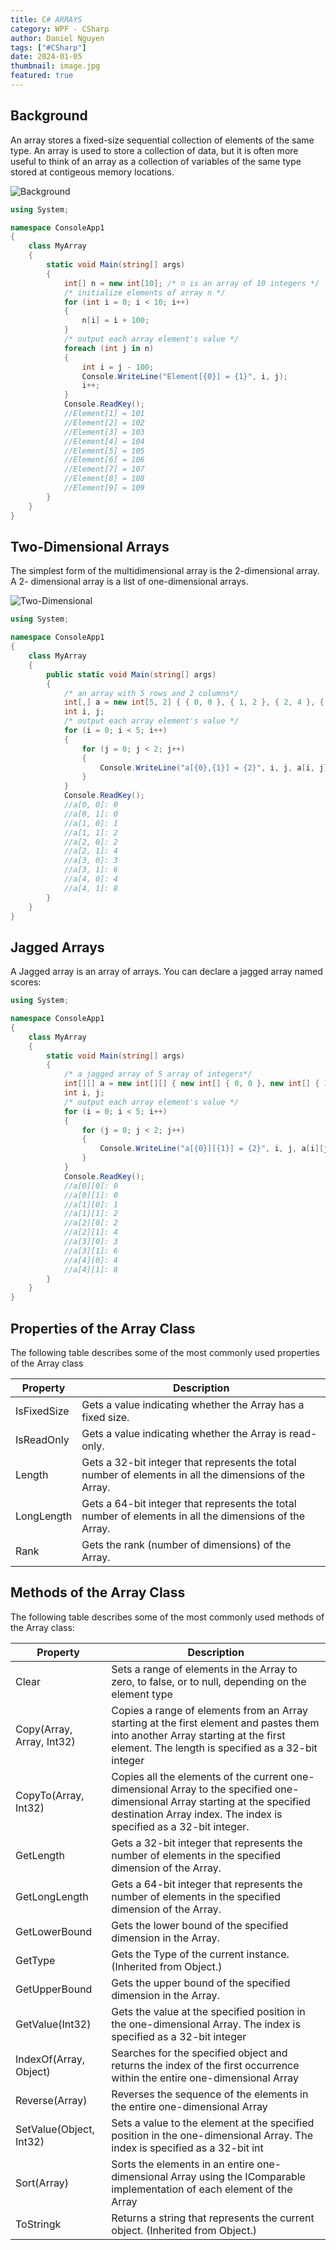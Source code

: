 ```yaml
---
title: C# ARRAYS   
category: WPF - CSharp
author: Daniel Nguyen
tags: ["#CSharp"]
date: 2024-01-05
thumbnail: image.jpg
featured: true
---
```


## Background

An array stores a fixed-size sequential collection of elements of the same type. An 
array is used to store a collection of data, but it is often more useful to think of an 
array as a collection of variables of the same type stored at contigeous memory 
locations.

![Background](./1.png 'Background')

```c#
using System;

namespace ConsoleApp1
{
    class MyArray
    {
        static void Main(string[] args)
        {
            int[] n = new int[10]; /* n is an array of 10 integers */
            /* initialize elements of array n */
            for (int i = 0; i < 10; i++)
            {
                n[i] = i + 100;
            }
            /* output each array element's value */
            foreach (int j in n)
            {
                int i = j - 100;
                Console.WriteLine("Element[{0}] = {1}", i, j);
                i++;
            }
            Console.ReadKey();
            //Element[1] = 101
            //Element[2] = 102
            //Element[3] = 103
            //Element[4] = 104
            //Element[5] = 105
            //Element[6] = 106
            //Element[7] = 107
            //Element[8] = 108
            //Element[9] = 109
        }
    }
}
```

## Two-Dimensional Arrays

The simplest form of the multidimensional array is the 2-dimensional array. A 2-
dimensional array is a list of one-dimensional arrays.

![Two-Dimensional](./2.png 'Two-Dimensional')

```c#
using System;

namespace ConsoleApp1
{
    class MyArray
    {
        public static void Main(string[] args)
        {
            /* an array with 5 rows and 2 columns*/
            int[,] a = new int[5, 2] { { 0, 0 }, { 1, 2 }, { 2, 4 }, { 3, 6 }, { 4, 8 } };
            int i, j;
            /* output each array element's value */
            for (i = 0; i < 5; i++)
            {
                for (j = 0; j < 2; j++)
                {
                    Console.WriteLine("a[{0},{1}] = {2}", i, j, a[i, j]);
                }
            }
            Console.ReadKey();
            //a[0, 0]: 0
            //a[0, 1]: 0
            //a[1, 0]: 1
            //a[1, 1]: 2
            //a[2, 0]: 2
            //a[2, 1]: 4
            //a[3, 0]: 3
            //a[3, 1]: 6
            //a[4, 0]: 4
            //a[4, 1]: 8
        }
    }
}
```

## Jagged Arrays

A Jagged array is an array of arrays. You can declare a jagged array named 
scores:

```c#
using System;

namespace ConsoleApp1
{
    class MyArray
    {
        static void Main(string[] args)
        {
            /* a jagged array of 5 array of integers*/
            int[][] a = new int[][] { new int[] { 0, 0 }, new int[] { 1, 2 }, new int[] { 2, 4 }, new int[] { 3, 6 }, new int[] { 4, 8 } };
            int i, j;
            /* output each array element's value */
            for (i = 0; i < 5; i++)
            {
                for (j = 0; j < 2; j++)
                {
                    Console.WriteLine("a[{0}][{1}] = {2}", i, j, a[i][j]);
                }
            }
            Console.ReadKey();
            //a[0][0]: 0
            //a[0][1]: 0
            //a[1][0]: 1
            //a[1][1]: 2
            //a[2][0]: 2
            //a[2][1]: 4
            //a[3][0]: 3
            //a[3][1]: 6
            //a[4][0]: 4
            //a[4][1]: 8
        }
    }
}
```

## Properties of the Array Class

The following table describes some of the most commonly used properties of the 
Array class

| Property               | Description                                                                            |
|------------------------|----------------------------------------------------------------------------------------|
| IsFixedSize              | Gets a value indicating whether the Array has a fixed size.    |
| IsReadOnly              | Gets a value indicating whether the Array is read-only.    |
| Length              | Gets a 32-bit integer that represents the total number of elements in all the dimensions of the Array.    |
| LongLength              | Gets a 64-bit integer that represents the total number of elements in all the dimensions of the Array.    |
| Rank              | Gets the rank (number of dimensions) of the Array.    |

## Methods of the Array Class

The following table describes some of the most commonly used methods of the Array 
class:

| Property               | Description                                                                            |
|------------------------|----------------------------------------------------------------------------------------|
| Clear              | Sets a range of elements in the Array to zero, to false, or to null, depending on the element type |
| Copy(Array, Array, Int32)              | Copies a range of elements from an Array starting at the first element and pastes them into another Array starting at the first element. The length is specified as a 32-bit integer    |
| CopyTo(Array, Int32)              | Copies all the elements of the current one-dimensional Array to the specified one-dimensional Array starting at the specified destination Array index. The index is specified as a 32-bit integer.    |
| GetLength              | Gets a 32-bit integer that represents the number of elements in the specified dimension of the Array.    |
| GetLongLength              | Gets a 64-bit integer that represents the number of elements in the specified dimension of the Array.    |
| GetLowerBound              | Gets the lower bound of the specified dimension in the Array.    |
| GetType              | Gets the Type of the current instance. (Inherited from Object.)   |
| GetUpperBound              | Gets the upper bound of the specified dimension in the Array.    |
| GetValue(Int32)              | Gets the value at the specified position in the one-dimensional Array. The index is specified as a 32-bit integer    |
| IndexOf(Array, Object)              | Searches for the specified object and returns the index of the first occurrence within the entire one-dimensional Array    |
| Reverse(Array)              | Reverses the sequence of the elements in the entire one-dimensional Array    |
| SetValue(Object, Int32)              | Sets a value to the element at the specified position in the one-dimensional Array. The index is specified as a 32-bit int    |
| Sort(Array)              | Sorts the elements in an entire one-dimensional Array using the IComparable implementation of each element of the Array    |
| ToStringk              | Returns a string that represents the current object. (Inherited from Object.)    |

